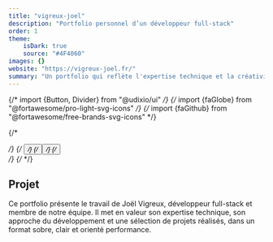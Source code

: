 ```yaml
---
title: "vigreux-joel"
description: "Portfolio personnel d’un développeur full-stack"
order: 1
theme:
    isDark: true
    source: "#4F4060"
images: {}
website: "https://vigreux-joel.fr/"
summary: "Un portfolio qui reflète l'expertise technique et la créativité."
---
```


{/* import {Button, Divider} from "@udixio/ui" */}
{/* import {faGlobe} from "@fortawesome/pro-light-svg-icons" */}
{/* import {faGithub} from "@fortawesome/free-brands-svg-icons" */}

{/* <div class="flex flex-wrap gap-4"> */}
{/*     <Button target="_blank" href="https://vigreux-joel.fr/" icon={faGlobe} variant="outlined" label="Site web"/> */}
{/*     <Button target="_blank" href="https://github.com/vigreux-joel/portfolio" icon={faGithub} variant="outlined" label="Code Source"/> */}
{/* </div> */}
{/* <Divider className="my-8"/> */}

## Projet
Ce portfolio présente le travail de Joël Vigreux, développeur full-stack et membre de notre équipe.
Il met en valeur son expertise technique, son approche du développement et une sélection de projets réalisés, dans un format sobre, clair et orienté performance.